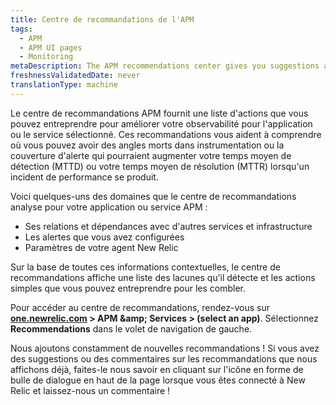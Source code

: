 ```yaml
---
title: Centre de recommandations de l'APM
tags:
  - APM
  - APM UI pages
  - Monitoring
metaDescription: The APM recommendations center gives you suggestions about how you might improve your application monitoring.
freshnessValidatedDate: never
translationType: machine
---
```


Le centre de recommandations APM fournit une liste d&apos;actions que vous pouvez entreprendre pour améliorer votre observabilité pour l&apos;application ou le service sélectionné. Ces recommandations vous aident à comprendre où vous pouvez avoir des angles morts dans instrumentation ou la couverture d&apos;alerte qui pourraient augmenter votre temps moyen de détection (MTTD) ou votre temps moyen de résolution (MTTR) lorsqu&apos;un incident de performance se produit.

Voici quelques-uns des domaines que le centre de recommandations analyse pour votre application ou service APM :

* Ses relations et dépendances avec d&apos;autres services et infrastructure
* Les alertes que vous avez configurées
* Paramètres de votre agent New Relic

Sur la base de toutes ces informations contextuelles, le centre de recommandations affiche une liste des lacunes qu’il détecte et les actions simples que vous pouvez entreprendre pour les combler.

Pour accéder au centre de recommandations, rendez-vous sur <DNT>**[one.newrelic.com](https://one.newrelic.com/all-capabilities) &gt; APM &amp;amp; Services &gt; (select an app)**</DNT>. Sélectionnez <DNT>**Recommendations**</DNT> dans le volet de navigation de gauche.

Nous ajoutons constamment de nouvelles recommandations ! Si vous avez des suggestions ou des commentaires sur les recommandations que nous affichons déjà, faites-le nous savoir en cliquant sur l&apos;icône en forme de bulle de dialogue en haut de la page lorsque vous êtes connecté à New Relic et laissez-nous un commentaire !